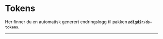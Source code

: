 
<Meta title="Changelog/Tokens" />

# Tokens

Her finner du en automatisk generert endringslogg til pakken **`@digdir/ds-tokens`**.

---

<Description markdown={changelog} />